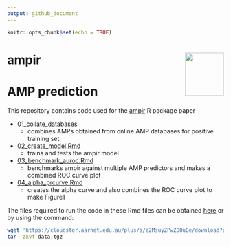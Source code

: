 ```yaml
---
output: github_document
---
```


```r
knitr::opts_chunk$set(echo = TRUE)
```

# ampir <a href='https://github.com/Legana/ampir'><img src="figures/ampir_hex.png" width="90" align="right" height="100" /></a>

# AMP prediction

This repository contains code used for the [ampir](https://github.com/Legana/ampir) R package paper 

* [01_collate_databases](01_collate_databases.md)
  + combines AMPs obtained from online AMP databases for positive training set
* [02_create_model.Rmd](https://github.com/Legana/AMP_pub/blob/master/02_create_model.Rmd)
  + trains and tests the ampir model
* [03_benchmark_auroc.Rmd](https://github.com/Legana/AMP_pub/blob/master/03_benchmark_auroc.Rmd)
  + benchmarks ampir against multiple AMP predictors and makes a combined ROC curve plot
* [04_alpha_prcurve.Rmd](https://github.com/Legana/AMP_pub/blob/master/04_alpha_prcurve.Rmd) 
  + creates the alpha curve and also combines the ROC curve plot to make Figure1

The files required to run the code in these Rmd files can be obtained [here](https://cloudstor.aarnet.edu.au/plus/s/e2MsuyZPwZOOuBe/download?path=%2F&files=data.tgz) or by using the command:

```bash
wget 'https://cloudstor.aarnet.edu.au/plus/s/e2MsuyZPwZOOuBe/download?path=%2F&files=data.tgz' -O data.tgz
tar -zxvf data.tgz 
```


